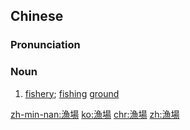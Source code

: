{{also|渔场}}
==Chinese==
{{zh-forms|s=渔场|alt=魚場}}

===Pronunciation===
{{zh-pron
|m=yú場
|c=jyu4 coeng4
|mn=xm,kh:hî-tiûⁿ/qz:hîr-tiûⁿ/zz:hî-tiôⁿ/tp:hû-tiûⁿ
|cat=n
}}

===Noun===
{{zh-noun}}

# [[fishery]]; [[fishing]] [[ground]]

[[zh-min-nan:漁場]]
[[ko:漁場]]
[[chr:漁場]]
[[zh:漁場]]